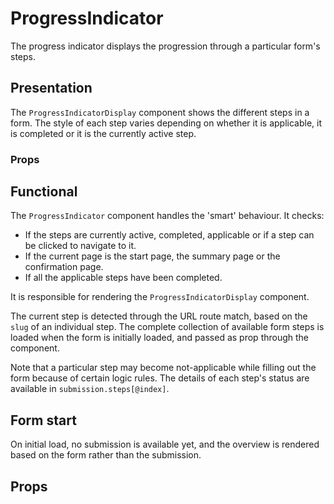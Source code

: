 

<Meta of={ProgressIndicatorStories} />

# ProgressIndicator

The progress indicator displays the progression through a particular form's steps.

## Presentation

The `ProgressIndicatorDisplay` component shows the different steps in a form. The style of each step
varies depending on whether it is applicable, it is completed or it is the currently active step.

<Canvas of={ProgressIndicatorStories.Display} />

### Props

<ArgTypes of={ProgressIndicatorDisplay} />

## Functional

The `ProgressIndicator` component handles the 'smart' behaviour. It checks:

- If the steps are currently active, completed, applicable or if a step can be clicked to navigate
  to it.
- If the current page is the start page, the summary page or the confirmation page.
- If all the applicable steps have been completed.

It is responsible for rendering the `ProgressIndicatorDisplay` component.

The current step is detected through the URL route match, based on the `slug` of an individual step.
The complete collection of available form steps is loaded when the form is initially loaded, and
passed as prop through the component.

Note that a particular step may become not-applicable while filling out the form because of certain
logic rules. The details of each step's status are available in `submission.steps[@index]`.

<Story of={ProgressIndicatorStories.ActiveSubmission} />

## Form start

On initial load, no submission is available yet, and the overview is rendered based on the form
rather than the submission.

<Story of={ProgressIndicatorStories.InitialFormLoad} />

## Props

<ArgTypes of={ProgressIndicator} />
